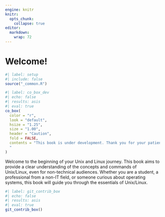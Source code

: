 ```yaml
---
engine: knitr
knitr:
  opts_chunk: 
    collapse: true
editor: 
  markdown: 
    wrap: 72
---
```


# Welcome! {.unnumbered}

```r
#| label: setup
#| include: false
source("_common.R")
```

```r
#| label: co_box_dev
#| echo: false
#| results: asis
#| eval: true
co_box(
  color = "r",
  look = "default", 
  hsize = "1.25", 
  size = "1.00", 
  header = "Caution", 
  fold = FALSE,
  contents = "This book is under development. Thank you for your patience.
  "
)
```

Welcome to the beginning of your Unix and Linux journey. This book aims
to provide a clear understanding of the concepts and commands of
Unix/Linux, even for non-technical audiences. Whether you are a student,
a professional from a non-IT field, or someone curious about operating
systems, this book will guide you through the essentials of Unix/Linux.

<!-- ## What This Book Is Not -->

<!-- ## Audience and Prerequisites -->

```r
#| label: git_contrib_box
#| echo: false
#| results: asis
#| eval: true
git_contrib_box()
```
